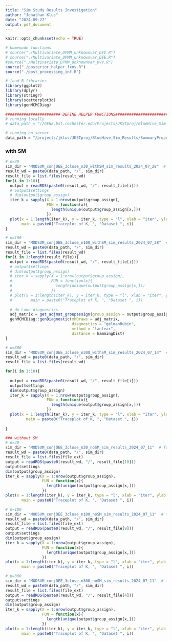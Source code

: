 ```yaml
---
title: "Sim Study Results Investigation"
author: "Jonathan Klus"
date: "2024-09-27"
output: pdf_document
---
```


```r
knitr::opts_chunk$set(echo = TRUE)
```

```r
# homemade functions
# source("./Multivariate_DPMM_unknownvar_DEV.R")
# source("./Multivariate_DPMM_unknownvar_DEE.R")
#source("./Multivariate_DPMM_unknownvar_UVV.R")
source("./posterior_helper_fxns.R")
source("./post_processing_inf.R")

# load R libraries
library(ggplot2)
library(dplyr)
library(stringr)
library(scatterplot3d)
library(genMCMCDiag)

######################## DEFINE HELPER FUNCTIONS################################
# running locally
# data_path = "//GENE.bst.rochester.edu/Projects/JKSTproj/BlueHive_Sim_Results/"

# running on server
data_path = "/projects/jklus/JKSTproj/BlueHive_Sim_Results/SummaryProposal"
```

### with SM

```r
# n=30
sim_dir = "MODSUM_conjDEE_3close_n30_withSM_sim_results_2024_07_28"  # found MAP(K)=16, truth is 3
result_wd = paste0(data_path, "/", sim_dir)
result_file = list.files(result_wd)
for(i in 1:10){
  output = readRDS(paste0(result_wd, "/", result_file[i]))
  # output$settings
  # dim(output$group_assign)
  iter_k = sapply(X = 1:nrow(output$group_assign), 
                  FUN = function(x){
                    length(unique(output$group_assign[x,]))
                  })
  plot(x = 1:length(iter_k), y = iter_k, type = "l", xlab = "iter", ylab = "K",
       main = paste0("Traceplot of K, ", "Dataset ", i))
}

```

```r
# n=100
sim_dir = "MODSUM_conjDEE_3close_n100_withSM_sim_results_2024_07_28"  # found MAP(K)=16, truth is 3
result_wd = paste0(data_path, "/", sim_dir)
result_file = list.files(result_wd)
for(i in 1:length(result_file)){
  output = readRDS(paste0(result_wd, "/", result_file[i]))
  # output$settings
  # dim(output$group_assign)
  # iter_k = sapply(X = 1:nrow(output$group_assign), 
  #                 FUN = function(x){
  #                   length(unique(output$group_assign[x,]))
  #                 })
  # plot(x = 1:length(iter_k), y = iter_k, type = "l", xlab = "iter", ylab = "K",
  #        main = paste0("Traceplot of K, ", "Dataset ", i))
  
  # do Luke diagnostics
  adj_matrix = get_adjmat_groupassign(group_assign = output$group_assign)
  genMCMCDiag::genDiagnostic(mhDraws = adj_matrix,
                             diagnostics = "gelmanRubin",
                             method = "lanfear", 
                             distance = hammingDist)
}

```

```r
# n=300
sim_dir = "MODSUM_conjDEE_3close_n300_withSM_sim_results_2024_07_14"  # found MAP(K)=16, truth is 3
result_wd = paste0(data_path, "/", sim_dir)
result_file = list.files(result_wd)

for(i in 1:10){
  
  output = readRDS(paste0(result_wd, "/", result_file[i]))
  output$settings
  dim(output$group_assign)
  iter_k = sapply(X = 1:nrow(output$group_assign), 
                  FUN = function(x){
                    length(unique(output$group_assign[x,]))
                  })
  plot(x = 1:length(iter_k), y = iter_k, type = "l", xlab = "iter", ylab = "K",
         main = paste0("Traceplot of K, ", "Dataset ", i))
  
}

```




```r
### without SM
# n=30
sim_dir = "MODSUM_conjDEE_3close_n30_noSM_sim_results_2024_07_11"  # found MAP(K)=16, truth is 3
result_wd = paste0(data_path, "/", sim_dir)
result_file = list.files(file_ext)
output = readRDS(paste0(result_wd, "/", result_file[10]))
output$settings
dim(output$group_assign)
iter_k = sapply(X = 1:nrow(output$group_assign), 
                FUN = function(x){
                  length(unique(output$group_assign[x,]))
                })
plot(x = 1:length(iter_k), y = iter_k, type = "l", xlab = "iter", ylab = "K",
       main = paste0("Traceplot of K, ", "Dataset ", i))
```

```r
# n=100
sim_dir = "MODSUM_conjDEE_3close_n100_noSM_sim_results_2024_07_11"  # found MAP(K)=16, truth is 3
result_wd = paste0(data_path, "/", sim_dir)
result_file = list.files(file_ext)
output = readRDS(paste0(result_wd, "/", result_file[9]))
output$settings
dim(output$group_assign)
iter_k = sapply(X = 1:nrow(output$group_assign), 
                FUN = function(x){
                  length(unique(output$group_assign[x,]))
                })
plot(x = 1:length(iter_k), y = iter_k, type = "l", xlab = "iter", ylab = "K",
       main = paste0("Traceplot of K, ", "Dataset ", i))
```

```r
# n=300
sim_dir = "MODSUM_conjDEE_3close_n300_noSM_sim_results_2024_07_11"  # found MAP(K)=16, truth is 3
result_wd = paste0(data_path, "/", sim_dir)
result_file = list.files(file_ext)
output = readRDS(paste0(result_wd, "/", result_file[4]))
output$settings
dim(output$group_assign)
iter_k = sapply(X = 1:nrow(output$group_assign), 
                FUN = function(x){
                  length(unique(output$group_assign[x,]))
                })
plot(x = 1:length(iter_k), y = iter_k, type = "l", xlab = "iter", ylab = "K",
       main = paste0("Traceplot of K, ", "Dataset ", i))
```
